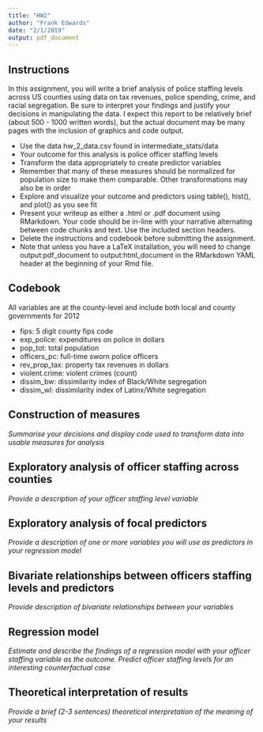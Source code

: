 ```yaml
---
title: "HW2"
author: "Frank Edwards"
date: "2/1/2019"
output: pdf_document
---
```


## Instructions

In this assignment, you will write a brief analysis of police staffing levels across US counties using data on tax revenues, police spending, crime, and racial segregation. Be sure to interpret your findings and justify your decisions in manipulating the data. I expect this report to be relatively brief (about 500 - 1000 written words), but the actual document may be many pages with the inclusion of graphics and code output. 

- Use the data hw_2_data.csv found in intermediate_stats/data
- Your outcome for this analysis is police officer staffing levels
- Transform the data appropriately to create predictor variables
-  Remember that many of these measures should be normalized for population size to make them comparable. Other transformations may also be in order
- Explore and visualize your outcome and predictors using table(), hist(), and plot() as you see fit
- Present your writeup as either a .html or .pdf document using RMarkdown. Your code should be in-line with your narrative alternating between code chunks and text. Use the included section headers.
- Delete the instructions and codebook before submitting the assignment. 
- Note that unless you have a LaTeX installation, you will need to change output:pdf_document to output:html_document in the RMarkdown YAML header at the beginning of your Rmd file.

## Codebook

All variables are at the county-level and include both local and county governments for 2012

- fips: 5 digit county fips code
- exp_police: expenditures on police in dollars
- pop_tot: total population 
- officers_pc: full-time sworn police officers
- rev_prop_tax: property tax revenues in dollars
- violent.crime: violent crimes (count)
- dissim_bw: dissimilarity index of Black/White segregation
- dissim_wl: dissimilarity index of Latinx/White segregation

## Construction of measures

*Summarise your decisions and display code used to transform data into usable measures for analysis*

## Exploratory analysis of officer staffing across counties

*Provide a description of your officer staffing level variable* 

## Exploratory analysis of focal predictors

*Provide a description of one or more variables you will use as predictors in your regression model*

## Bivariate relationships between officers staffing levels and predictors

*Provide description of bivariate relationships between your variables*

## Regression model

*Estimate and describe the findings of a regression model with your officer staffing variable as the outcome. Predict officer staffing levels for an interesting counterfactual case*

## Theoretical interpretation of results

*Provide a brief (2-3 sentences) theoretical interpretation of the meaning of your results*